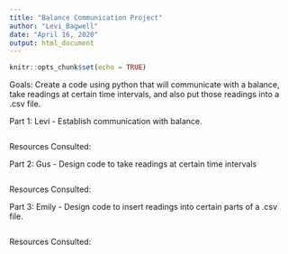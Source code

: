 ---
title: "Balance Communication Project"
author: "Levi_Bagwell"
date: "April 16, 2020"
output: html_document
---

```{r setup, include=FALSE}
knitr::opts_chunk$set(echo = TRUE)
```
Goals: Create a code using python that will communicate with a balance, take readings at certain time intervals, and also put those readings into a .csv file.

Part 1: Levi - Establish communication with balance. 
```{r}

```
Resources Consulted: 

Part 2: Gus - Design code to take readings at certain time intervals
```{r}

```
Resources Consulted:

Part 3: Emily - Design code to insert readings into certain parts of a .csv file.
```{r}

```
Resources Consulted:
